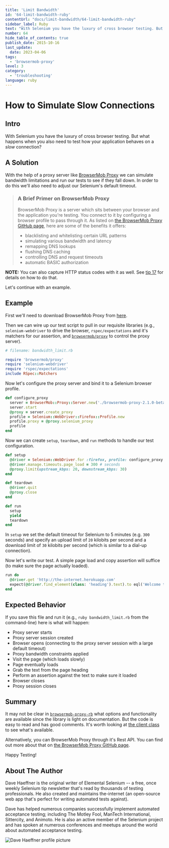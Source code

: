 ```yaml
---
title: 'Limit Bandwidth'
id: '64-limit-bandwidth-ruby'
contentUrl: "docs/limit-bandwidth/64-limit-bandwidth-ruby"
sidebar_label: Ruby
text: "With Selenium you have the luxury of cross browser testing. But what happens when you also need to test how your application behaves on a _slow_ connection?"
number: 64
hide_table_of_contents: true
publish_date: 2015-10-16
last_update:
  date: 2023-04-06
tags:
  - 'browsermob-proxy'
level: 3
category:
  - 'troubleshooting'
language: ruby
---
```


# How to Simulate Slow Connections

## Intro

With Selenium you have the luxury of cross browser testing. But what happens when you also need to test how your application behaves on a _slow_ connection?

## A Solution

With the help of a proxy server like [BrowserMob Proxy](http://bmp.lightbody.net/) we can simulate bandwidth limitations and run our tests to see if they fall down. In order to do this we'll also need to adjust our Selenium's default timeout.

>### A Brief Primer on BrowserMob Proxy
>
>BrowserMob Proxy is a server which sits between your browser and the application you're testing. You connect to it by configuring a browser profile to pass through it. As listed on [the BrowserMob Proxy GitHub page](https://github.com/lightbody/browsermob-proxy#features-and-usage), here are some of the benefits it offers:
>
>+ blacklisting and whitelisting certain URL patterns
>+ simulating various bandwidth and latency
>+ remapping DNS lookups
>+ flushing DNS caching
>+ controlling DNS and request timeouts
>+ automatic BASIC authorization

__NOTE:__ You can also capture HTTP status codes with it as well. See [tip 17](/tips/17-retrieve-http-status-codes) for details on how to do that.

Let's continue with an example.

## Example

First we'll need to download BrowserMob Proxy from [here](http://bmp.lightbody.net/).

Then we can wire up our test script to pull in our requisite libraries (e.g., `selenium-webdriver` to drive the browser, `rspec/expectations` and it's matchers for our assertion, and [`browsermob/proxy`](https://github.com/jarib/browsermob-proxy-rb) to control the proxy server).

```ruby
# filename: bandwidth_limit.rb

require 'browsermob/proxy'
require 'selenium-webdriver'
require 'rspec/expectations'
include RSpec::Matchers
```

Now let's configure the proxy server and bind it to a Selenium browser profile.

```ruby
def configure_proxy
  server = BrowserMob::Proxy::Server.new('./browsermob-proxy-2.1.0-beta-3/bin/browsermob-proxy')
  server.start
  @proxy = server.create_proxy
  profile = Selenium::WebDriver::Firefox::Profile.new
  profile.proxy = @proxy.selenium_proxy
  profile
end
```

Now we can create `setup`, `teardown`, and `run` methods to handle our test configuration.

```ruby
def setup
  @driver = Selenium::WebDriver.for :firefox, profile: configure_proxy
  @driver.manage.timeouts.page_load = 300 # seconds
  @proxy.limit(upstream_kbps: 20, downstream_kbps: 30)
end

def teardown
  @driver.quit
  @proxy.close
end

def run
  setup
  yield
  teardown
end
```

In `setup` we set the default timeout for Selenium to 5 minutes (e.g. `300` seconds) and specify an upload limit of `20` kilobits per second and a download limit of `30` kilobits per second (which is similar to a dial-up connection).

Now let's write our test. A simple page load and copy assertion will suffice (to make sure the page actually loaded).

```ruby
run do
  @driver.get 'http://the-internet.herokuapp.com'
  expect(@driver.find_element(class: 'heading').text).to eql('Welcome to the Internet')
end
```

## Expected Behavior

If you save this file and run it (e.g., `ruby bandwidth_limit.rb` from the command-line) here is what will happen:

+ Proxy server starts
+ Proxy server session created
+ Browser opens (connecting to the proxy server session with a large default timeout)
+ Proxy bandwidth constraints applied
+ Visit the page (which loads slowly)
+ Page eventually loads
+ Grab the text from the page heading
+ Perform an assertion against the text to make sure it loaded
+ Browser closes
+ Proxy session closes

## Summary

It may not be clear in [`browsermob-proxy-rb`](https://github.com/jarib/browsermob-proxy-rb) what options and functionality are available since the library is light on documentation. But the code is easy to read and has good comments. It's worth looking at [the client class](https://github.com/jarib/browsermob-proxy-rb/blob/master/lib/browsermob/proxy/client.rb) to see what's available.

Alternatively, you can BrowserMob Proxy through it's Rest API. You can find out more about that on [the BrowserMob Proxy GitHub page](https://github.com/lightbody/browsermob-proxy#rest-api).

Happy Testing!

## About The Author

Dave Haeffner is the original writer of Elemental Selenium -- a free, once weekly Selenium tip newsletter that's read by thousands of testing professionals. He also created and maintains the-internet (an open-source web app that's perfect for writing automated tests against).

Dave has helped numerous companies successfully implement automated acceptance testing; including The Motley Fool, ManTech International, Sittercity, and Animoto. He is also an active member of the Selenium project and has spoken at numerous conferences and meetups around the world about automated acceptance testing.

![Dave Haeffner profile picture](/img/authors/dave-haeffner.jpeg#author-img 'a title')
